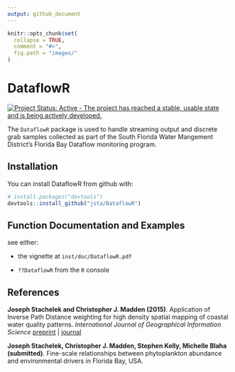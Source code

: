 ```yaml
---
output: github_document
---
```


<!-- README.md is generated from README.Rmd. Please edit that file -->

```r
knitr::opts_chunk$set(
  collapse = TRUE,
  comment = "#>",
  fig.path = "images/"
)
```

# DataflowR

[![Project Status: Active - The project has reached a stable, usable state and is being actively developed.](http://www.repostatus.org/badges/latest/active.svg)](http://www.repostatus.org/#active)

The `DataflowR` package is used to handle streaming output and discrete grab samples collected as part of the South Florida Water Mangement District's Florida Bay Dataflow monitoring program.

## Installation

You can install DataflowR from github with:

```r
# install.packages("devtools")
devtools::install_github("jsta/DataflowR")
```

## Function Documentation and Examples

see either:

* the vignette at `inst/doc/DataflowR.pdf`

* `??DataflowR` from the `R` console

## References

**Joseph Stachelek and Christopher J. Madden (2015)**. Application of Inverse Path Distance weighting for high density spatial mapping of coastal water quality patterns.
*International Journal of Geographical Information Science*
[preprint](http://jsta.github.io/public/stachmadden2015am.pdf) | [journal](http://dx.doi.org/10.1080/13658816.2015.1018833)

**Joseph Stachelek, Christopher J. Madden, Stephen Kelly, Michelle Blaha (submitted)**. Fine-scale relationships between phytoplankton abundance and environmental drivers in Florida Bay, USA.

